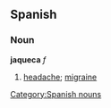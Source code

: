 == Spanish == 
=== Noun === 
'''jaqueca''' ''f'' 
# [[headache]]; [[migraine]]
[[Category:Spanish nouns]]